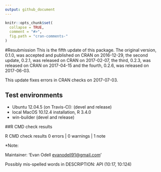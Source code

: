 ```yaml
---
output: github_document
---
```


<!-- cran-comments.md is generated from cran-comments.Rmd . Please edit that file -->

```r
knitr::opts_chunk$set(
  collapse = TRUE,
  comment = "#>",
  fig.path = "cran-comments-"
)
```

#Resubmission 
This is the fifth update of this package. The original version, 0.1.0, was accepted and published on CRAN on 2016-12-29, the second update, 0.2.1, was released on CRAN on 2017-02-07, the third, 0.2.3, was released on CRAN on 2017-04-15 and the fourth, 0.2.6, was released on  	2017-06-03.

This update fixes errors in CRAN checks on 2017-07-03. 

## Test environments

* Ubuntu 12.04.5 (on Travis-CI): (devel and release)
* local MacOS 10.12.4 installation, R 3.4.0
* win-builder (devel and release)

##R CMD check results

R CMD check results
0 errors | 0 warnings | 1 note

*Note: 

Maintainer: 'Evan Odell <evanodell91@gmail.com>'

Possibly mis-spelled words in DESCRIPTION:
  API (10:17, 10:124)
